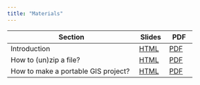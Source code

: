 ```yaml
---
title: "Materials"
---
```


| Section                             | Slides | PDF |
|-------------------------------------|---------|--------|
| Introduction                        | [HTML](./slides/1-intro/index.html) | [PDF](./slides/1-intro/Zehui Yin Introduction.pdf) |
| How to (un)zip a file?              | [HTML](./slides/2-zip-file/index.html) | [PDF](./slides/2-zip-file/How to (un)zip a file.pdf) |
| How to make a portable GIS project? | [HTML](./slides/3-portable-gis/index.html) | [PDF](./slides/3-portable-gis/How to make a portable GIS project.pdf) |
